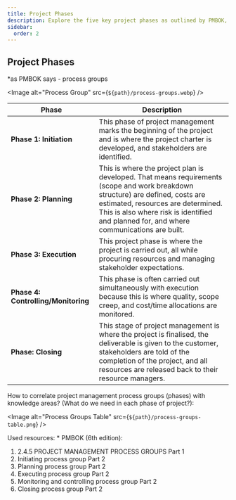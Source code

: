 ```yaml
---
title: Project Phases
description: Explore the five key project phases as outlined by PMBOK, detailing each phase's goals, activities, and critical project management considerations.
sidebar:
  order: 2
---
```



## Project Phases

*as PMBOK says - process groups

<Image alt="Process Group" src={`${path}/process-groups.webp`} />

| Phase                    | Description |
|--------------------------|-------------|
| **Phase 1: Initiation**  | This phase of project management marks the beginning of the project and is where the project charter is developed, and stakeholders are identified. |
| **Phase 2: Planning**    | This is where the project plan is developed. That means requirements (scope and work breakdown structure) are defined, costs are estimated, resources are determined. This is also where risk is identified and planned for, and where communications are built. |
| **Phase 3: Execution**   | This project phase is where the project is carried out, all while procuring resources and managing stakeholder expectations. |
| **Phase 4: Controlling/Monitoring** | This phase is often carried out simultaneously with execution because this is where quality, scope creep, and cost/time allocations are monitored. |
| **Phase: Closing**       | This stage of project management is where the project is finalised, the deliverable is given to the customer, stakeholders are told of the completion of the project, and all resources are released back to their resource managers. |

How to correlate project management process groups (phases) with knowledge areas? (What do we need in each phase of project?):

<Image alt="Process Groups Table" src={`${path}/process-groups-table.png`} />

Used resources:
    * PMBOK (6th edition):
1. 2.4.5 PROJECT MANAGEMENT PROCESS GROUPS Part 1
2. Initiating process group Part 2
3. Planning process group Part 2
4. Executing process group Part 2
5. Monitoring and controlling process group Part 2
6. Closing process group Part 2
